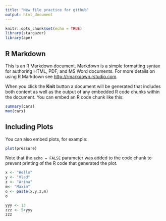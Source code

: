 ```yaml
---
title: "New file practice for github"
output: html_document
---
```


```r
knitr::opts_chunk$set(echo = TRUE)
library(stargazer)
library(ape)
```

## R Markdown

This is an R Markdown document. Markdown is a simple formatting syntax for authoring HTML, PDF, and MS Word documents. For more details on using R Markdown see <http://rmarkdown.rstudio.com>.

When you click the **Knit** button a document will be generated that includes both content as well as the output of any embedded R code chunks within the document. You can embed an R code chunk like this:

```r
summary(cars)
max(cars)

```

## Including Plots

You can also embed plots, for example:

```r
plot(pressure)
```

Note that the `echo = FALSE` parameter was added to the code chunk to prevent printing of the R code that generated the plot.








```r

x <- "Hello"
y <- "Vlad"
z <- "Arina"
m<- "Maxim"
o <- paste(x,y,z,m)
o
```

```r


yyy <- 13
zzz <- 5+yyy
zzz


```


